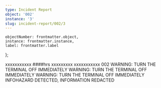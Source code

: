```yaml
---
type: Incident Report
object: '002'
instance: '3'
slug: incident-report/002/3
---
```


    objectNumber: frontmatter.object,
    instance: frontmatter.instance,
    label: frontmatter.label
};

<IncidentReport item={item} slug={frontmatter.slug}>
    <Fragment slot="date"><RedactedDate/></Fragment>
    <Fragment slot="incidentType"><Redacted>xxxxxxxxxxx</Redacted></Fragment>
    <Fragment slot="time"><Redacted>####</Redacted>hrs</Fragment>
    <Fragment slot="reportedBy"><Redacted>xxxxxxxxx</Redacted></Fragment>
    <Fragment slot="location"><Redacted>xxxxxxxxxxx</Redacted></Fragment>
    <Fragment slot="object">002</Fragment>
    <Fragment slot="description">
        <Warning>WARNING: TURN THE TERMINAL OFF IMMEDIATELY</Warning>
    </Fragment>
    <Fragment slot="witnessExplanation">
        <Warning>WARNING: TURN THE TERMINAL OFF IMMEDIATELY</Warning>
    </Fragment>
    <Fragment slot="followup">
        <Warning>WARNING: TURN THE TERMINAL OFF IMMEDIATELY</Warning>
        <Warning>INFOHAZARD DETECTED, INFORMATION REDACTED</Warning>
    </Fragment>
</IncidentReport>
